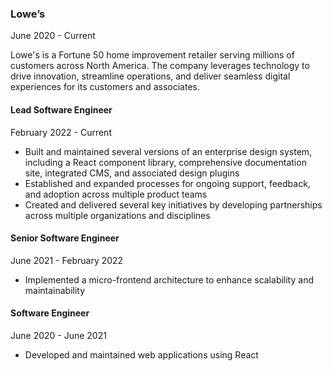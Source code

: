 ### Lowe&rsquo;s

<span className="text-[0.75em] dark:text-slate-500">June 2020 - Current</span>

Lowe's is a Fortune 50 home improvement retailer serving millions of customers across North America. The company leverages technology to drive innovation, streamline operations, and deliver seamless digital experiences for its customers and associates.

#### Lead Software Engineer

February 2022 - Current

- Built and maintained several versions of an enterprise design system, including a React component library, comprehensive documentation site, integrated CMS, and associated design plugins
- Established and expanded processes for ongoing support, feedback, and adoption across multiple product teams
- Created and delivered several key initiatives by developing partnerships across multiple organizations and disciplines

#### Senior Software Engineer

June 2021 - February 2022

- Implemented a micro-frontend architecture to enhance scalability and maintainability

#### Software Engineer

June 2020 - June 2021

- Developed and maintained web applications using React

